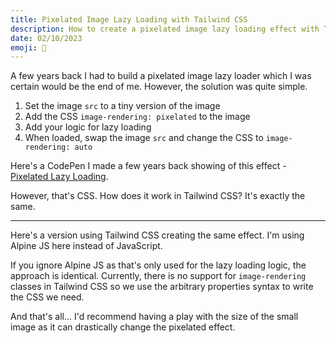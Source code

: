 ```yaml
---
title: Pixelated Image Lazy Loading with Tailwind CSS
description: How to create a pixelated image lazy loading effect with Tailwind CSS with no custom CSS.
date: 02/10/2023
emoji: 🌄
---
```


A few years back I had to build a pixelated image lazy loader which I was certain would be the end of me. However, the solution was quite simple.

1. Set the image `src` to a tiny version of the image
2. Add the CSS `image-rendering: pixelated` to the image
3. Add your logic for lazy loading
4. When loaded, swap the image `src` and change the CSS to `image-rendering: auto`

Here's a CodePen I made a few years back showing of this effect - [Pixelated Lazy Loading](https://codepen.io/markmead/pen/JjPmObK).

However, that's CSS. How does it work in Tailwind CSS? It's exactly the same.

---

Here's a version using Tailwind CSS creating the same effect. I'm using Alpine JS here instead of JavaScript.

<Preview
  previewId="pixelated-lazy-load"
  previewTitle="Pixelated Lazy Loading Example"
/>

If you ignore Alpine JS as that's only used for the lazy loading logic, the approach is identical. Currently, there is no support for `image-rendering` classes in Tailwind CSS so we use the arbitrary properties syntax to write the CSS we need.

And that's all... I'd recommend having a play with the size of the small image as it can drastically change the pixelated effect.

